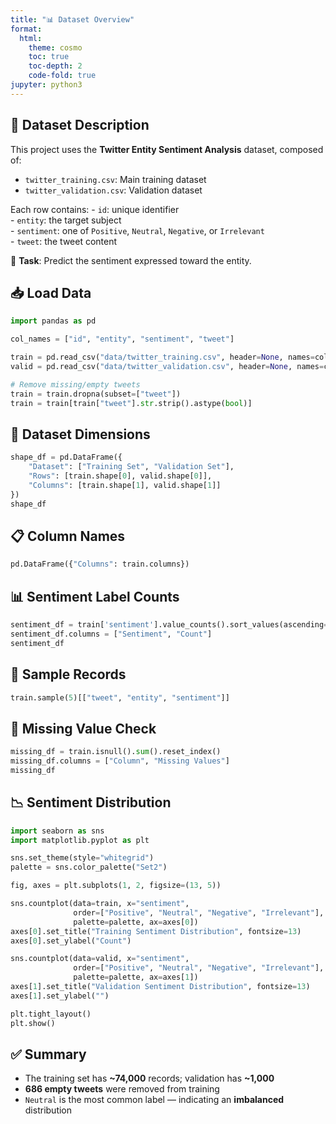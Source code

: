 ```yaml
---
title: "📊 Dataset Overview"
format: 
  html:
    theme: cosmo
    toc: true
    toc-depth: 2
    code-fold: true
jupyter: python3
---
```


## 📂 Dataset Description

This project uses the **Twitter Entity Sentiment Analysis** dataset, composed of:

- `twitter_training.csv`: Main training dataset  
- `twitter_validation.csv`: Validation dataset  

Each row contains:
- `id`: unique identifier  
- `entity`: the target subject  
- `sentiment`: one of `Positive`, `Neutral`, `Negative`, or `Irrelevant`  
- `tweet`: the tweet content  

🎯 **Task**: Predict the sentiment expressed toward the entity.

## 📥 Load Data
```python
import pandas as pd

col_names = ["id", "entity", "sentiment", "tweet"]

train = pd.read_csv("data/twitter_training.csv", header=None, names=col_names)
valid = pd.read_csv("data/twitter_validation.csv", header=None, names=col_names)

# Remove missing/empty tweets
train = train.dropna(subset=["tweet"])
train = train[train["tweet"].str.strip().astype(bool)]
```

## 📐 Dataset Dimensions
```python
shape_df = pd.DataFrame({
    "Dataset": ["Training Set", "Validation Set"],
    "Rows": [train.shape[0], valid.shape[0]],
    "Columns": [train.shape[1], valid.shape[1]]
})
shape_df
```

## 📋 Column Names
```python
pd.DataFrame({"Columns": train.columns})
```

## 📊 Sentiment Label Counts
```python
sentiment_df = train['sentiment'].value_counts().sort_values(ascending=False).reset_index()
sentiment_df.columns = ["Sentiment", "Count"]
sentiment_df
```

## 🧪 Sample Records
```python
train.sample(5)[["tweet", "entity", "sentiment"]]
```

## 🚨 Missing Value Check
```python
missing_df = train.isnull().sum().reset_index()
missing_df.columns = ["Column", "Missing Values"]
missing_df
```

## 📉 Sentiment Distribution
```python
import seaborn as sns
import matplotlib.pyplot as plt

sns.set_theme(style="whitegrid")
palette = sns.color_palette("Set2")

fig, axes = plt.subplots(1, 2, figsize=(13, 5))

sns.countplot(data=train, x="sentiment", 
              order=["Positive", "Neutral", "Negative", "Irrelevant"],
              palette=palette, ax=axes[0])
axes[0].set_title("Training Sentiment Distribution", fontsize=13)
axes[0].set_ylabel("Count")

sns.countplot(data=valid, x="sentiment", 
              order=["Positive", "Neutral", "Negative", "Irrelevant"],
              palette=palette, ax=axes[1])
axes[1].set_title("Validation Sentiment Distribution", fontsize=13)
axes[1].set_ylabel("")

plt.tight_layout()
plt.show()
```

## ✅ Summary
- The training set has **~74,000** records; validation has **~1,000**
- **686 empty tweets** were removed from training
- `Neutral` is the most common label — indicating an **imbalanced** distribution